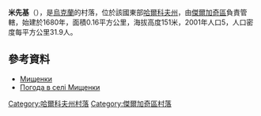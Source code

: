 {{coord|50|9|9|N|36|2|54|E|scale:100000_region:UA|display=title}}

'''米先基'''（{{lang-uk|Мищенки}}），是[[烏克蘭|烏克蘭]]的村落，位於該國東部[[哈爾科夫州|哈爾科夫州]]，由[[傑爾加奇區_(烏克蘭)|傑爾加奇區]]負責管轄，始建於1680年，面積0.16平方公里，海拔高度151米，2001年人口5，人口密度每平方公里31.9人。

==參考資料==
* [http://w1.c1.rada.gov.ua/pls/z7502/A005?rdat1=09.01.2009&rf7571=32925 Мищенки]{{dead link|date=2018年4月 |bot=InternetArchiveBot |fix-attempted=yes }}
* [http://weather.in.ua/ua/har'kovskaja/16014 Погода в селі Мищенки]

{{DEFAULTSORT:Мищенки}}
[[Category:哈爾科夫州村落|Category:哈爾科夫州村落]]
[[Category:傑爾加奇區村落|Category:傑爾加奇區村落]]


{{Kharkiv-geo-stub}}